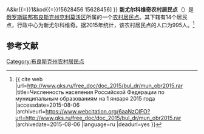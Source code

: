 {{Infobox Settlement
| official_name = 新尤尔科维奇农村居民点
| native_name = Новоюрковичское сельское поселение
| settlement_type = [[农村居民点|农村居民点]]
| subdivision_type = [[国家|国家]]
| subdivision_type1 = [[州_(俄罗斯)|州]]
| subdivision_type2 = [[区_(苏联)|区]]
| subdivision_name = {{RUS}}
| subdivision_name1 = [[布良斯克州|布良斯克州]]
| subdivision_name2 = [[克利莫沃区|克利莫沃区]]
| seat_type = 行政中心
| seat = 新尤尔科维奇
| population_as_of=2015
| population_footnotes = <ref name=stat />
| population_total = 995
| coordinates_display = inline,title
| latd =  | latm =  | lats =  | latNS = N
| longd =  | longm =  | longs =  | longEW = E
| timezone = [[莫斯科时间|MSK]]
| utc_offset = +3
| blank_name = [[俄罗斯市政土地区划代码|OKTMO编码]]
| blank_info = [http://classif.spb.ru/classificators/view/tma.php?st{{=}}A&kr{{=}}1&kod{{=}}15628456 15628456]
}}
'''新尤尔科维奇农村居民点'''（{{lang-ru|Новоюрковичское сельское поселение}}）是[[俄罗斯联邦|俄罗斯联邦]][[布良斯克州|布良斯克州]][[克利莫沃区|克利莫沃区]]所属的一个[[农村居民点|农村居民点]]。其下辖有14个居民点，行政中心为新尤尔科维奇。据2015年统计，该农村居民点的人口为995人。<ref name=stat>{{ cite web |url=http://www.gks.ru/free_doc/doc_2015/bul_dr/mun_obr2015.rar |title=Численность населения Российской Федерации по муниципальным образованиям на 1 января 2015 года |accessdate=2015-08-06 |archiveurl=https://www.webcitation.org/6aaNzOlFO?url=http://www.gks.ru/free_doc/doc_2015/bul_dr/mun_obr2015.rar |archivedate=2015-08-06 |language=ru |deadurl=yes }}</ref>

== 参考文献 ==
{{reflist}}

{{Russia-stub}}

[[Category:布良斯克州农村居民点|Category:布良斯克州农村居民点]]
